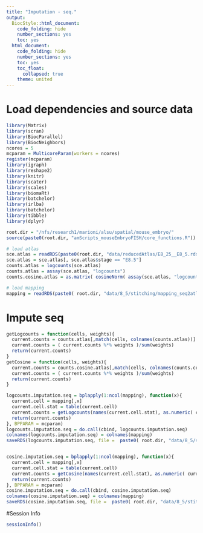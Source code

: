 ```yaml
---
title: "Imputation - seq."
output:
  BiocStyle::html_document:
    code_folding: hide
    number_sections: yes
    toc: yes  
  html_document:
    code_folding: hide
    number_sections: yes
    toc: yes
    toc_float:
      collapsed: true
    theme: united
---
```



# Load dependencies and source data

```r

library(Matrix)
library(scran)
library(BiocParallel)
library(BiocNeighbors)
ncores = 5
mcparam = MulticoreParam(workers = ncores)
register(mcparam)
library(igraph)
library(reshape2)
library(knitr)
library(scater)
library(scales)
library(biomaRt)
library(batchelor)
library(irlba)
library(batchelor)
library(tibble)
library(dplyr)

root.dir = "/nfs/research1/marioni/alsu/spatial/mouse_embryo/"
source(paste0(root.dir, "amScripts_mouseEmbryoFISH/core_functions.R"))

# load atlas 
sce.atlas = readRDS(paste0(root.dir, "data/reducedAtlas/E8_25__E8_5.rds"))
sce.atlas = sce.atlas[, sce.atlas$stage == "E8.5"]
counts.atlas = logcounts(sce.atlas)
counts.atlas = assay(sce.atlas, "logcounts")
counts.cosine.atlas = as.matrix( cosineNorm( assay(sce.atlas, "logcounts")))

# load mapping
mapping = readRDS(paste0( root.dir, "data/8_5/stitching/mapping_seq2atlas_embryo3z2_libsize.rds"))

```

# Impute seq

```r

getLogcounts = function(cells, weights){ 
  current.counts = counts.atlas[,match(cells, colnames(counts.atlas))] 
  current.counts = ( current.counts %*% weights )/sum(weights)
  return(current.counts) 
} 
getCosine = function(cells, weights){ 
  current.counts = counts.cosine.atlas[,match(cells, colnames(counts.cosine.atlas))] 
  current.counts = ( current.counts %*% weights )/sum(weights)
  return(current.counts) 
} 

logcounts.imputation.seq = bplapply(1:ncol(mapping), function(x){
  current.cell = mapping[,x]
  current.cell.stat = table(current.cell)
  current.counts = getLogcounts(names(current.cell.stat), as.numeric( current.cell.stat )) 
  return(current.counts)
}, BPPARAM = mcparam)
logcounts.imputation.seq = do.call(cbind, logcounts.imputation.seq)
colnames(logcounts.imputation.seq) = colnames(mapping)
saveRDS(logcounts.imputation.seq, file =  paste0( root.dir, "data/8_5/stitching/imputation/imputation_seq2atlas_logcounts_embryo3z2.rds"))


cosine.imputation.seq = bplapply(1:ncol(mapping), function(x){
  current.cell = mapping[,x]
  current.cell.stat = table(current.cell)
  current.counts = getCosine(names(current.cell.stat), as.numeric( current.cell.stat )) 
  return(current.counts)
}, BPPARAM = mcparam)
cosine.imputation.seq = do.call(cbind, cosine.imputation.seq)
colnames(cosine.imputation.seq) = colnames(mapping)
saveRDS(cosine.imputation.seq, file =  paste0( root.dir, "data/8_5/stitching/imputation/imputation_seq2atlas_cosine_embryo3z2.rds"))


```



#Session Info

```r

sessionInfo()

```
